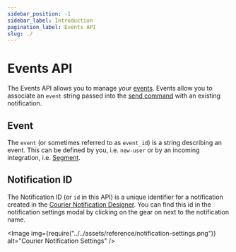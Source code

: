 ```yaml
---
sidebar_position: -1
sidebar_label: Introduction
pagination_label: Events API
slug: ./
---
```



# Events API

The Events API allows you to manage your [events](https://www.trycourier.app/settings/event-maps). Events allow you to associate an `event` string passed into the [send command](ref:sendmessage) with an existing notification.

## Event

The `event` (or sometimes referred to as `event_id`) is a string describing an event. This can be defined by you, i.e. `new-user` or by an incoming integration, i.e. [Segment](https://segment.com/).

## Notification ID

The Notification ID (or `id` in this API) is a unique identifier for a notification created in the [Courier Notification Designer](https://www.trycourier.app/designer/notifications). You can find this id in the notification settings modal by clicking on the gear on next to the notification name.

<Image
  img={require("../../assets/reference/notification-settings.png")}
  alt="Courier Notification Settings"
/>

